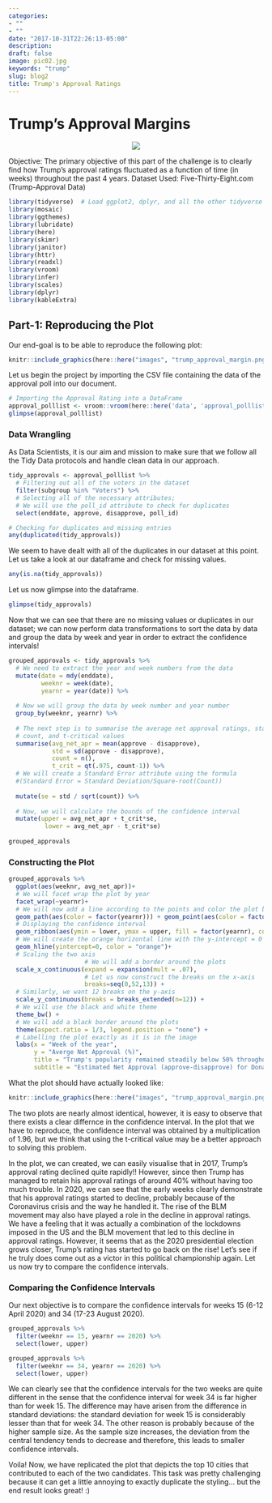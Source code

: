 ```yaml
---
categories:
- ""
- ""
date: "2017-10-31T22:26:13-05:00"
description: 
draft: false
image: pic02.jpg
keywords: "trump"
slug: blog2
title: Trump's Approval Ratings  
---
```

# Trump's Approval Margins

<center><img src="https://d.newsweek.com/en/full/607858/adsgads.jpg"></center>

Objective: The primary objective of this part of the challenge is to clearly find how Trump's approval ratings fluctuated as a function of time (in weeks) throughout the past 4 years. 
Dataset Used: Five-Thirty-Eight.com (Trump-Approval Data)

``` r
library(tidyverse)  # Load ggplot2, dplyr, and all the other tidyverse packages
library(mosaic)
library(ggthemes)
library(lubridate)
library(here)
library(skimr)
library(janitor)
library(httr)
library(readxl)
library(vroom)
library(infer)
library(scales)
library(dplyr)
library(kableExtra)
```


## Part-1: Reproducing the Plot
Our end-goal is to be able to reproduce the following plot: 
```r
knitr::include_graphics(here::here("images", "trump_approval_margin.png"), error = FALSE)
```

Let us begin the project by importing the CSV file containing the data of the approval poll into our document.

``` r
# Importing the Approval Rating into a DataFrame
approval_polllist <- vroom::vroom(here::here('data', 'approval_polllist.csv'))
glimpse(approval_polllist)
```

### Data Wrangling

As Data Scientists, it is our aim and mission to make sure that we follow all the Tidy Data protocols and handle clean data in our approach. 

``` r
tidy_approvals <- approval_polllist %>% 
  # Filtering out all of the voters in the dataset
  filter(subgroup %in% "Voters") %>% 
  # Selecting all of the necessary attributes; 
  # We will use the poll_id attribute to check for duplicates
  select(enddate, approve, disapprove, poll_id) 

# Checking for duplicates and missing entries
any(duplicated(tidy_approvals))
```
We seem to have dealt with all of the duplicates in our dataset at this point. Let us take a look at our dataframe and check for missing values.

``` r
any(is.na(tidy_approvals))
```

Let us now glimpse into the dataframe.

``` r
glimpse(tidy_approvals)
```

Now that we can see that there are no missing values or duplicates in our dataset; we can now perform data transformations to sort the data by data and group the data by week and year in order to extract the confidence intervals! 

``` r
grouped_approvals <- tidy_approvals %>% 
  # We need to extract the year and week numbers from the data
  mutate(date = mdy(enddate), 
         weeknr = week(date), 
         yearnr = year(date)) %>%
  
  # Now we will group the data by week number and year number
  group_by(weeknr, yearnr) %>%
  
  # The next step is to summarise the average net approval ratings, standard deviation, 
  # count, and t-critical values
  summarise(avg_net_apr = mean(approve - disapprove), 
            std = sd(approve - disapprove), 
            count = n(), 
            t_crit = qt(.975, count-1)) %>% 
  # We will create a Standard Error attribute using the formula 
  #(Standard Error = Standard Deviation/Square-root(Count))
  
  mutate(se = std / sqrt(count)) %>% 
  
  # Now, we will calculate the bounds of the confidence interval
  mutate(upper = avg_net_apr + t_crit*se,
          lower = avg_net_apr - t_crit*se) 
  
grouped_approvals
```

### Constructing the Plot

``` r

grouped_approvals %>%
  ggplot(aes(weeknr, avg_net_apr))+
  # We will facet wrap the plot by year
  facet_wrap(~yearnr)+
  # We will now add a line according to the points and color the plot by yearnr
  geom_path(aes(color = factor(yearnr))) + geom_point(aes(color = factor(yearnr)), size = 0.85) +
  # Displaying the confidence interval
  geom_ribbon(aes(ymin = lower, ymax = upper, fill = factor(yearnr), color = factor(yearnr)), alpha = 0.1)+ 
  # We will create the orange horizontal line with the y-intercept = 0
  geom_hline(yintercept=0, color = "orange")+
  # Scaling the two axis
                     # We will add a border around the plots
  scale_x_continuous(expand = expansion(mult = .07), 
                     # Let us now construct the breaks on the x-axis
                     breaks=seq(0,52,13)) + 
  # Similarly, we want 12 breaks on the y-axis
  scale_y_continuous(breaks = breaks_extended(n=12)) + 
  # We will use the black and white theme
  theme_bw() + 
  # We will add a black border around the plots
  theme(aspect.ratio = 1/3, legend.position = "none") + 
  # Labelling the plot exactly as it is in the image
  labs(x = "Week of the year", 
       y = "Averge Net Approval (%)", 
       title = "Trump's popularity remained steadily below 50% throughout his term", 
       subtitle = "Estimated Net Approval (approve-disapprove) for Donald Trump")
```

What the plot should have actually looked like: 
```r
knitr::include_graphics(here::here("images", "trump_approval_margin.png"), error = FALSE)
```

The two plots are nearly almost identical, however, it is easy to observe that there exists a clear differnce in the confidence interval. In the plot that we have to reproduce, the confidence interval was obtained by a multiplication of 1.96, but we think that using the t-critical value may be a better approach to solving this problem. 

In the plot, we can created, we can easily visualise that in 2017, Trump's approval rating declined quite rapidly!! However, since then Trump has managed to retain his approval ratings of around 40% without having too much trouble. 
In 2020, we can see that the early weeks clearly demonstrate that his approval ratings started to decline, probably because of the Coronavirus crisis and the way he handled it. The rise of the BLM movement may also have played a role in the decline in approval ratings. We have a feeling that it was actually a combination of the lockdowns imposed in the US and the BLM movement that led to this decline in approval ratings. However, it seems that as the 2020 presidential election grows closer, Trump's rating has started to go back on the rise! Let's see if he truly does come out as a victor in this political championship again. 
Let us now try to compare the confidence intervals.

### Comparing the Confidence Intervals

Our next objective is to compare the confidence intervals for weeks 15 (6-12 April 2020) and 34 (17-23 August 2020).

``` r
grouped_approvals %>% 
  filter(weeknr == 15, yearnr == 2020) %>% 
  select(lower, upper)
```

``` r
grouped_approvals %>% 
  filter(weeknr == 34, yearnr == 2020) %>% 
  select(lower, upper)
```
We can clearly see that the confidence intervals for the two weeks are quite different in the sense that the confidence interval for week 34 is far higher than for week 15. The difference may have arisen from the difference in standard deviations: the standard deviation for week 15 is considerably lesser than that for week 34. The other reason is probably because of the higher sample size. As the sample size  increases, the deviation from the central tendency tends to decrease and therefore, this leads to smaller confidence intervals.

Voila! Now, we have replicated the plot that depicts the top 10 cities that contributed to each of the two candidates. This task was pretty challenging because it can get a little annoying to exactly duplicate the styling… but the end result looks great! :)
